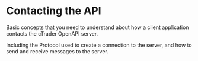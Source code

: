 # Contacting the API

Basic concepts that you need to understand about how a client application
contacts the cTrader OpenAPI server.

Including the Protocol used to create a connection to the server, and how to
send and receive messages to the server.
